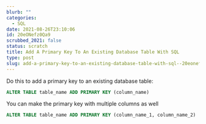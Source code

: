 ```yaml
---
blurb: ""
categories:
  - SQL
date: 2021-08-26T23:10:06
id: 20eONefz0Qa9
scrubbed_2021: false
status: scratch
title: Add A Primary Key To An Existing Database Table With SQL
type: post
slug: add-a-primary-key-to-an-existing-database-table-with-sql--20eonefz0qa9
---
```


Do this to add a primary key to an existing database table:

```sql
ALTER TABLE table_name ADD PRIMARY KEY (column_name)
```

You can make the primary key with multiple columns as well

```sql
ALTER TABLE table_name ADD PRIMARY KEY (column_name_1, column_name_2)
```